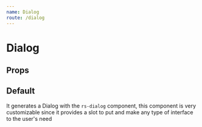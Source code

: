 ```yaml
---
name: Dialog
route: /dialog
---
```




# Dialog

## Props

<Props of={Dialog} />

## Default

It generates a Dialog with the `rs-dialog` component, this component is very customizable since it provides a slot to put and make any type of interface to the user's need

<Playground>
  <section class="d-section">
    <Example />
  </section>
</Playground>